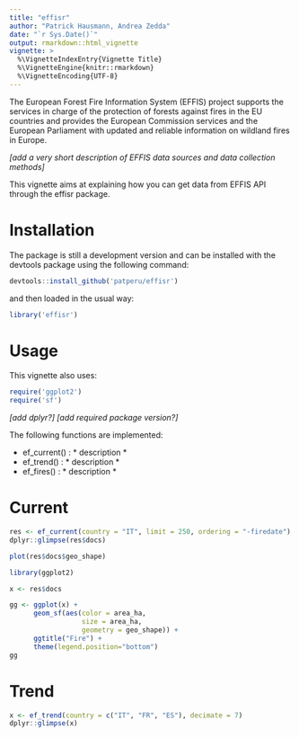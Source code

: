 ```yaml
---
title: "effisr"
author: "Patrick Hausmann, Andrea Zedda"
date: "`r Sys.Date()`"
output: rmarkdown::html_vignette
vignette: >
  %\VignetteIndexEntry{Vignette Title}
  %\VignetteEngine{knitr::rmarkdown}
  %\VignetteEncoding{UTF-8}
---
```



The European Forest Fire Information System (EFFIS) project supports the services in charge of the protection of forests against fires in the EU countries and provides the European Commission services and the European Parliament with updated and reliable information on wildland fires in Europe.

*[add a very short description of EFFIS data sources and data collection methods]*

This vignette aims at explaining how you can get data from EFFIS API through the effisr package.


# Installation
The package is still a development version and can be installed with the devtools package using the following command:

```r
devtools::install_github('patperu/effisr')
```

and then loaded in the usual way:

```r
library('effisr')
```

# Usage

This vignette also uses:

```r
require('ggplot2')
require('sf')
```
 *[add dplyr?]*
 *[add required package version?]*

The following functions are implemented:

* ef_current() : * description *
* ef_trend() : * description *
* ef_fires() : * description *

# Current

```r
res <- ef_current(country = "IT", limit = 250, ordering = "-firedate")
dplyr::glimpse(res$docs)
```


```r
plot(res$docs$geo_shape)
```

```r
library(ggplot2)

x <- res$docs

gg <- ggplot(x) +
      geom_sf(aes(color = area_ha,
                  size = area_ha, 
                  geometry = geo_shape)) +
      ggtitle("Fire") +
      theme(legend.position="bottom") 
gg
```


# Trend

```r
x <- ef_trend(country = c("IT", "FR", "ES"), decimate = 7)
dplyr::glimpse(x)
```


